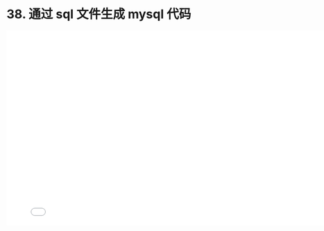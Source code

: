 # 38. 通过 sql 文件生成 mysql 代码

<iframe src="//player.bilibili.com/player.html?bvid=BV1dS4y177kQ&page=1"
    width="800"
    height="450"
    frameborder="0"
    allowfullscreen
    scrolling="no"
    border="0"
    framespacing="0"
    allowfullscreen="true">
</iframe>
